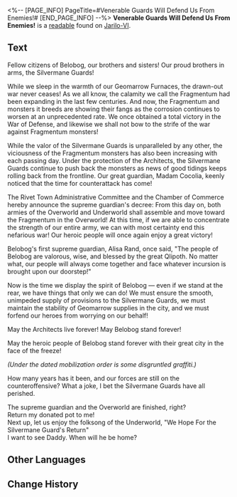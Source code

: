 <%-- [PAGE_INFO]
PageTitle=#Venerable Guards Will Defend Us From Enemies!#
[END_PAGE_INFO] --%>
{{Readable Infobox
|id           = 093
|partIds      = 190218
|title        = 
|image        = Item Jarilo-VI Readable.png
|world        = Jarilo-VI
|parts        = 1
|author       = <!--to be added-->
|description  = The call Cocolia issued when she declared the Underworld to be sealed off. Some residents of the Underworld expressed their displeasure at this.
|part1        = Venerable Guards Will Defend Us From Enemies!
|source1      = {{cx|Source missing}}
|characters   = Qlipoth
|factions     = 
}}
'''Venerable Guards Will Defend Us From Enemies!''' is a [[readable]] found on [[Jarilo-VI]].
<!--
==Location==
{{Map Embed|<map name>|<marker id>}}
-->
==Text==
<div align="center">{{Size|+2|Venerable Guards Will Defend Us From Enemies!}}</div>

Fellow citizens of Belobog, our brothers and sisters! Our proud brothers in arms, the Silvermane Guards!

While we sleep in the warmth of our Geomarrow Furnaces, the drawn-out war never ceases! As we all know, the calamity we call the Fragmentum had been expanding in the last few centuries. And now, the Fragmentum and monsters it breeds are showing their fangs as the corrosion continues to worsen at an unprecedented rate. We once obtained a total victory in the War of Defense, and likewise we shall not bow to the strife of the war against Fragmentum monsters!

While the valor of the Silvermane Guards is unparalleled by any other, the viciousness of the Fragmentum monsters has also been increasing with each passing day. Under the protection of the Architects, the Silvermane Guards continue to push back the monsters as news of good tidings keeps rolling back from the frontline. Our great guardian, Madam Cocolia, keenly noticed that the time for counterattack has come!

The Rivet Town Administrative Committee and the Chamber of Commerce hereby announce the supreme guardian's decree: From this day on, both armies of the Overworld and Underworld shall assemble and move toward the Fragmentum in the Overworld! At this time, if we are able to concentrate the strength of our entire army, we can with most certainty end this nefarious war! Our heroic people will once again enjoy a great victory!

Belobog's first supreme guardian, Alisa Rand, once said, "The people of Belobog are valorous, wise, and blessed by the great Qlipoth. No matter what, our people will always come together and face whatever incursion is brought upon our doorstep!"

Now is the time we display the spirit of Belobog &mdash; even if we stand at the rear, we have things that only we can do! We must ensure the smooth, unimpeded supply of provisions to the Silvermane Guards, we must maintain the stability of Geomarrow supplies in the city, and we must forfend our heroes from worrying on our behalf!

May the Architects live forever! May Belobog stand forever!

May the heroic people of Belobog stand forever with their great city in the face of the freeze!


''(Under the dated mobilization order is some disgruntled graffiti.)''

How many years has it been, and our forces are still on the counteroffensive? What a joke, I bet the Silvermane Guards have all perished.

The supreme guardian and the Overworld are finished, right?<br />
Return my donated pot to me!<br />
Next up, let us enjoy the folksong of the Underworld, "We Hope For the Silvermane Guard's Return"<br />
I want to see Daddy. When will he be home?

<!--
==Trivia==
* 
-->
==Other Languages==
{{Other Languages
|en   = Venerable Guards Will Defend Us From Enemies!
|zhs  = 光荣的铁卫将为我们抵御外敌！
|zht  = 光榮的鐵衛將為我們抵禦外敵！
|ja   = 栄えあるシルバーメインが外敵から我らを守る！
|ko   = 영광스러운 철위대가 외적을 막아낼 것이다!
|es   = ¡Los gloriosos guardias nos defenderán de nuestros enemigos!
|fr   = Les vénérables Gardes nous protègeront contre les ennemis&nbsp;!
|ru   = Почтенные Среброгривые Стражи защитят нас от врагов!
|th   = กองกำลังอันทรงเกียรติ จะปกป้องเราจากศัตรู!
|vi   = Thiết Vệ Vinh Dự Ngăn Kẻ Địch Vì Chúng Ta!
|de   = Ehrwürdige Wachen werden uns vor Feinden schützen!
|id   = Guard yang Mulia Membela akan Kita dari Musuh!
|pt   = Guardas Veneráveis Nos Defenderão dos Inimigos!
}}

==Change History==
{{Change History|1.0}}